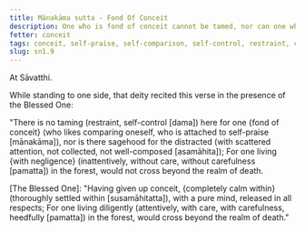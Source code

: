 ```yaml
---
title: Mānakāma sutta - Fond Of Conceit
description: One who is fond of conceit cannot be tamed, nor can one who is uncollected attain sagehood. Dwelling with negligence, such a one would not cross beyond the realm of death.
fetter: conceit
tags: conceit, self-praise, self-comparison, self-control, restraint, collectedness, negligence, diligence, sage, forest, death, sn, sn1-11, sn1
slug: sn1.9
---
```


At Sāvatthi.

While standing to one side, that deity recited this verse in the presence of the Blessed One:

"There is no taming (restraint, self-control [dama]) here for one \{fond of conceit} (who likes comparing oneself, who is attached to self-praise [mānakāma]),
nor is there sagehood for the distracted (with scattered attention, not collected, not well-composed [asamāhita]);
For one living \{with negligence} (inattentively, without care, without carefulness [pamatta]) in the forest,
would not cross beyond the realm of death.

[The Blessed One]: "Having given up conceit, \{completely calm within} (thoroughly settled within [susamāhitatta]),
with a pure mind, released in all respects;
For one living diligently (attentively, with care, with carefulness, heedfully [pamatta]) in the forest,
would cross beyond the realm of death."